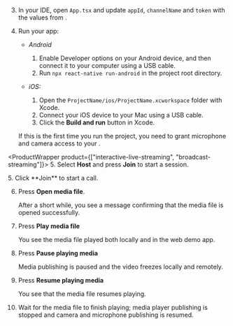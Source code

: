 <PlatformWrapper platform="react-native">
        
3.  In your IDE, open `App.tsx` and update `appId`, `channelName` and `token` with the values from <Vg k="CONSOLE" />.

1. Run your app:

    - *Android*

        1. Enable Developer options on your Android device, and then connect it to your computer using a USB cable.
        1. Run `npx react-native run-android` in the project root directory.

    - *iOS:*

        1. Open the `ProjectName/ios/ProjectName.xcworkspace` folder with Xcode.
        1. Connect your iOS device to your Mac using a USB cable.
        1. Click the **Build and run** button in Xcode.


    If this is the first time you run the project, you need to grant microphone and camera access to your <Vpl k="CLIENT"/>.

<ProductWrapper product={["interactive-live-streaming", "broadcast-streaming"]}>
5. Select **Host** and press **Join** to start a session.
</ProductWrapper>

<ProductWrapper product="video-calling">
5. Click **Join** to start a call.
</ProductWrapper>

6.  Press **Open media file**.

    After a short while, you see a message confirming that the media file is opened successfully.

1.  Press **Play media file**

    You see the media file played both locally and in the web demo app. 

1.  Press **Pause playing media**

    Media publishing is paused and the video freezes locally and remotely.

1.  Press **Resume playing media**

    You see that the media file resumes playing.

1.  Wait for the media file to finish playing; media player publishing is stopped and camera and microphone publishing is resumed.
</PlatformWrapper>
